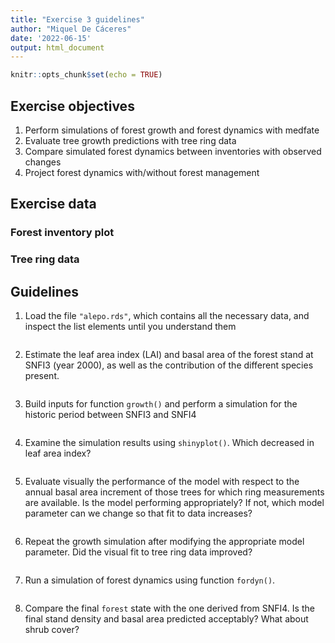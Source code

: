 ```yaml
---
title: "Exercise 3 guidelines"
author: "Miquel De Cáceres"
date: '2022-06-15'
output: html_document
---
```


```r
knitr::opts_chunk$set(echo = TRUE)
```



## Exercise objectives

  1. Perform simulations of forest growth and forest dynamics with medfate
  2. Evaluate tree growth predictions with tree ring data
  3. Compare simulated forest dynamics between inventories with observed changes
  4. Project forest dynamics with/without forest management

## Exercise data

### Forest inventory plot


### Tree ring data


## Guidelines

1. Load the file `"alepo.rds"`, which contains all the necessary data, and inspect the list elements until you understand them

```r

```

2. Estimate the leaf area index (LAI) and basal area of the forest stand at SNFI3 (year 2000), as well as the contribution of the different species present.

```r

```

3. Build inputs for function `growth()` and perform a simulation for the historic period between SNFI3 and SNFI4

```r

```

4. Examine the simulation results using `shinyplot()`. Which decreased in leaf area index? 

```r

```


5. Evaluate visually the performance of the model with respect to the annual basal area increment of those trees for which ring measurements are available. Is the model performing appropriately? If not, which model parameter can we change so that fit to data increases?

```r

```

6. Repeat the growth simulation after modifying the appropriate model parameter. Did the visual fit to tree ring data improved?

```r

```

 7. Run a simulation of forest dynamics using function `fordyn()`.
 
```r

```
 
 8. Compare the final `forest` state with the one derived from SNFI4. Is the final stand density and basal area predicted acceptably? What about shrub cover?
 
```r

```
 
